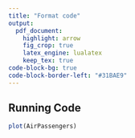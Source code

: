 ```yaml
---
title: "Format code"
output:
  pdf_document:
    highlight: arrow
    fig_crop: true
    latex_engine: lualatex
    keep_tex: true
code-block-bg: true
code-block-border-left: "#31BAE9"
---
```


\fontsize{12}{12}
\setmonofont[ExternalLocation=User/]{FiraCode-Regular.ttf}

## Running Code

```r
plot(AirPassengers)
```
